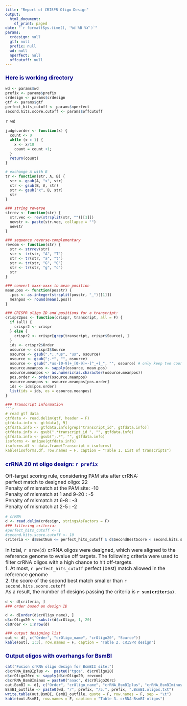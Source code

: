 ```yaml
---
title: "Report of CRISPR Oligo Design"
output:
  html_document:
    df_print: paged
date: "`r format(Sys.time(), '%d %B %Y')`"
params:
  crdesign: null
  gtf: null
  prefix: null
  wd: null
  nperfect: null
  offcutoff: null
---
```


<style type="text/css">
body{ /* Normal  */
	font-size: 16px;
}

td {  /* Table  */
	font-size: 12px;
}
h1.title {
	font-size: 32px;
	color: DarkRed;
}
h1 { /* Header 1 */
	font-size: 24px;
	color: DarkBlue;
}
h2 { /* Header 2 */
	font-size: 20px;
	color: DarkBlue;
}
h3 { /* Header 3 */
	font-size: 18px;
	color: DarkBlue;
}

code.r{ /* Code block */
	font-size: 12px;
}

pre { /* Code block - determines code spacing between lines */
	font-size: 14px;
}

caption {
	font-weight: bold;
	font-size: 1.05em;
} 
</style>

### Here is working directory
```r
wd <- params$wd
prefix <- params$prefix
crdesign <- params$crdesign
gtf <- params$gtf
perfect_hits_cutoff <- params$nperfect
second.hits.score.cutoff <- params$offcutoff
```
`r wd`

```r
judge.order <- function(x) {
  count <- 0
  while (x > 1) {
    x <- x/10
    count = count +1;
  }
  return(count)
}

# exchange A with B
tr <- function(str, A, B) {
  str <- gsub(A, "x", str)
  str <- gsub(B, A, str)
  str <- gsub("x", B, str)
  str
}

### string reverse
strrev <- function(str) {
  str.vec <- rev(strsplit(str, "")[[1]])
  newstr <- paste(str.vec, collapse = "")
  newstr
}

### sequence reverse-complementary
revcom <- function(str) {
  str <- strrev(str)
  str <- tr(str, "A", "T")
  str <- tr(str, "a", "t")
  str <- tr(str, "G", "C")
  str <- tr(str, "g", "c")
  str
}

### convert xxxx-xxxx to mean position
mean.pos <- function(posstr) {
  .pos <- as.integer(strsplit(posstr, "_")[[1]])
  meanpos <- round(mean(.pos))
}

### CRISPR oligo ID and positions for a transcript:
crispr2pos <- function(crispr, transcript, all = F) {
  if (all) {
    crispr2 <- crispr
  } else {
    crispr2 <- crispr[grep(transcript, crispr$Source), ]
  }
  ids <- crispr2$Order
  osource <- crispr2$Source
  osource <- gsub(".*;.*us", "us", osource)
  osource <- gsub(";.*", "", osource)
  osource <- gsub(".*us-[0-9]+_[0-9]+-[^_+]_", "", osource) # only keep two coordinates on reference, e.g., "xxx_xxx"
  osource.meanpos <- sapply(osource, mean.pos)
  osource.meanpos <- as.numeric(as.character(osource.meanpos))
  pos.order <- order(osource.meanpos)
  osource.meanpos <- osource.meanpos[pos.order]
  ids <- ids[pos.order]
  list(ids = ids, os = osource.meanpos)
}

### Transcript information
```r
# read gtf data
gtfdata <- read.delim(gtf, header = F)
gtfdata.info <- gtfdata[, 9]
gtfdata.info <- gtfdata.info[grep("transcript_id", gtfdata.info)]
gtfdata.info <- gsub(".*transcript_id ", "", gtfdata.info)
gtfdata.info <- gsub(";.*", "", gtfdata.info)
isoforms <- unique(gtfdata.info)
isoforms.df <- data.frame(Transcript = isoforms)
kable(isoforms.df, row.names = F, caption = "Table 1. List of transcripts")
```

### crRNA 20 nt oligo design: `r prefix`
Off-target scoring rule, considering PAM site after crRNA:  
perfect match to designed oligo: 22  
Penalty of mismatch at the PAM site: -10  
Penalty of mismatch at 1 and 9-20  : -5  
Penalty of mismatch at 6-8         : -3  
Penalty of mismatch at 2-5         : -2

```r
# crRNA
d <- read.delim(crdesign, stringsAsFactors = F)
### filtering criteria:
#perfect_hits_cutoff <- 1
#second.hits.score.cutoff <- 10
criteria <- d$BestNum <= perfect_hits_cutoff & d$SecondBestScore < second.hits.score.cutoff
```

In total, `r nrow(d)` crRNA oligos were designed, which were aligned to the reference genome
 to evalue off targets. The following criteria were used to filter crRNA oligos with a high chance to hit off-targets.  
1. At most, `r perfect_hits_cutoff` perfect (best) match allowed in the reference genome  
2. the score of the second best match smaller than `r second.hits.score.cutoff`  
As a result, the number of designs passing the criteria is **`r sum(criteria)`**.  

```r
d <- d[criteria, ]
### order based on design ID

d <- d[order(d$crOligo_name), ]
d$crOligo20 <- substr(d$crOligo, 1, 20)
d$Order <- 1:nrow(d)

### output designing list
out <- d[, c("Order", "crOligo_name", "crOligo20", "Source")]
kable(out[, 1:3], row.names = F, caption = "Table 2. CRISPR design")
```

### Output oligos with overhangs for **BsmBI** 
```r
cat("Fusion crRNA oligo design for BsmBII site:")
d$crRNA_BsmBIplus <-  paste0("tgca", d$crOligo20)
d$crOligo20rc <- sapply(d$crOligo20, revcom)
d$crRNA_BsmBIminus = paste0("aaac", d$crOligo20rc)
out.BsmBI <- d[, c("Order", "crOligo_name", "crRNA_BsmBIplus", "crRNA_BsmBIminus")]
BsmBI_outfile <- paste0(wd, "/", prefix, "/5.", prefix, ".BsmBI.oligos.txt")
write.table(out.BsmBI, BsmBI_outfile, quote = F, row.names = F, sep = "\t")
kable(out.BsmBI, row.names = F, caption = "Table 3. crRNA-BsmBI-oligos")
```

